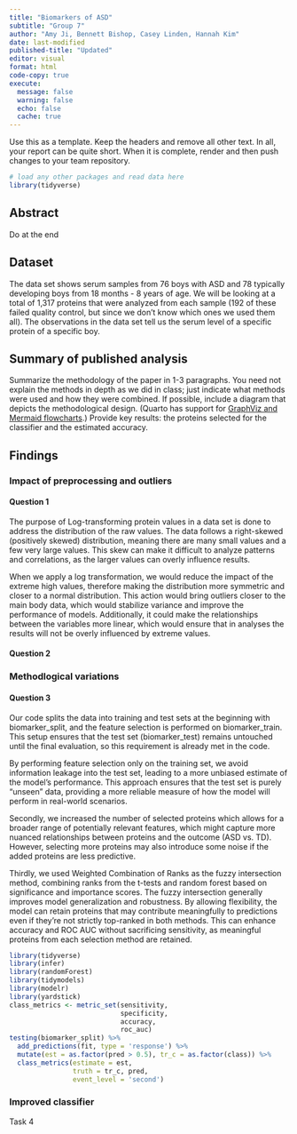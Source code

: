 ```yaml
---
title: "Biomarkers of ASD"
subtitle: "Group 7"
author: "Amy Ji, Bennett Bishop, Casey Linden, Hannah Kim"
date: last-modified
published-title: "Updated"
editor: visual
format: html
code-copy: true
execute:
  message: false
  warning: false
  echo: false
  cache: true
---
```


Use this as a template. Keep the headers and remove all other text. In all, your report can be quite short. When it is complete, render and then push changes to your team repository.

```r
# load any other packages and read data here
library(tidyverse)
```

## Abstract

Do at the end

## Dataset

The data set shows serum samples from 76 boys with ASD and 78 typically developing boys from 18 months - 8 years of age. We will be looking at a total of 1,317 proteins that were analyzed from each sample (192 of these failed quality control, but since we don't know which ones we used them all). The observations in the data set tell us the serum level of a specific protein of a specific boy.

## Summary of published analysis

Summarize the methodology of the paper in 1-3 paragraphs. You need not explain the methods in depth as we did in class; just indicate what methods were used and how they were combined. If possible, include a diagram that depicts the methodological design. (Quarto has support for [GraphViz and Mermaid flowcharts](https://quarto.org/docs/authoring/diagrams.html).) Provide key results: the proteins selected for the classifier and the estimated accuracy.

## Findings

### Impact of preprocessing and outliers

#### Question 1

The purpose of Log-transforming protein values in a data set is done to address the distribution of the raw values. The data follows a right-skewed (positively skewed) distribution, meaning there are many small values and a few very large values. This skew can make it difficult to analyze patterns and correlations, as the larger values can overly influence results.

When we apply a log transformation, we would reduce the impact of the extreme high values, therefore making the distribution more symmetric and closer to a normal distribution. This action would bring outliers closer to the main body data, which would stabilize variance and improve the performance of models. Additionally, it could make the relationships between the variables more linear, which would ensure that in analyses the results will not be overly influenced by extreme values.

#### Question 2

### Methodlogical variations

#### Question 3

Our code splits the data into training and test sets at the beginning with biomarker_split, and the feature selection is performed on biomarker_train. This setup ensures that the test set (biomarker_test) remains untouched until the final evaluation, so this requirement is already met in the code.

By performing feature selection only on the training set, we avoid information leakage into the test set, leading to a more unbiased estimate of the model's performance. This approach ensures that the test set is purely "unseen" data, providing a more reliable measure of how the model will perform in real-world scenarios.

Secondly, we increased the number of selected proteins which allows for a broader range of potentially relevant features, which might capture more nuanced relationships between proteins and the outcome (ASD vs. TD). However, selecting more proteins may also introduce some noise if the added proteins are less predictive.

Thirdly, we used Weighted Combination of Ranks as the fuzzy intersection method, combining ranks from the t-tests and random forest based on significance and importance scores. The fuzzy intersection generally improves model generalization and robustness. By allowing flexibility, the model can retain proteins that may contribute meaningfully to predictions even if they’re not strictly top-ranked in both methods. This can enhance accuracy and ROC AUC without sacrificing sensitivity, as meaningful proteins from each selection method are retained.

```r
library(tidyverse)
library(infer)
library(randomForest)
library(tidymodels)
library(modelr)
library(yardstick)
class_metrics <- metric_set(sensitivity, 
                            specificity, 
                            accuracy,
                            roc_auc)
testing(biomarker_split) %>%
  add_predictions(fit, type = 'response') %>%
  mutate(est = as.factor(pred > 0.5), tr_c = as.factor(class)) %>%
  class_metrics(estimate = est,
                truth = tr_c, pred,
                event_level = 'second')

```

### Improved classifier

Task 4

